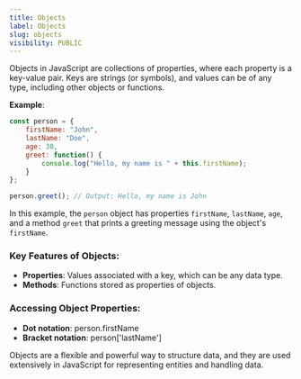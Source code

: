 ```yaml
---
title: Objects
label: Objects
slug: objects
visibility: PUBLIC
---
```

Objects in JavaScript are collections of properties, where each property is a key-value pair. Keys are strings (or symbols), and values can be of any type, including other objects or functions.

**Example**:
```js
const person = {
    firstName: "John",
    lastName: "Doe",
    age: 30,
    greet: function() {
        console.log("Hello, my name is " + this.firstName);
    }
};

person.greet(); // Output: Hello, my name is John
```
In this example, the `person` object has properties `firstName`, `lastName`, `age`, and a method `greet` that prints a greeting message using the object's `firstName`.

### Key Features of Objects:
- **Properties**: Values associated with a key, which can be any data type.
- **Methods**: Functions stored as properties of objects.

### Accessing Object Properties:
- **Dot notation**: person.firstName
- **Bracket notation**: person['lastName']

Objects are a flexible and powerful way to structure data, and they are used extensively in JavaScript for representing entities and handling data.
